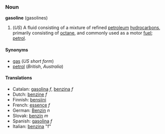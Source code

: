 ===Noun===
'''gasoline''' (gasolines)

# (''US'') A fluid consisting of a mixture of refined [[petroleum]] [[hydrocarbon]]s, primarily consisting of [[octane]], and commonly used as a motor [[fuel]]; [[petrol]].

====Synonyms====
*[[gas]] (''US short form'')
*[[petrol]] (''British'', ''Australia'')

====Translations====
*Catalan: [[gasolina]] ''f'', [[benzina]] ''f''
*Dutch: [[benzine]] ''f''
*Finnish: [[bensiini]]
*French: [[essence]] ''f''
*German: [[Benzin]] ''n''
*Slovak: [[benzín]] ''m''
*Spanish: [[gasolina]] ''f''
*Italian: [[benzina]] "f"